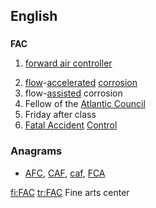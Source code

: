 {{also|fac}}
==English==

==={{initialism}}===
'''FAC'''

# {{military|aviation}} [[forward air controller]]
# [[flow]]-[[accelerated]] [[corrosion]]
# flow-[[assisted]] corrosion
# Fellow of the [[Atlantic Council]]
# Friday after class
# [[Fatal Accident]] [[Control]]

===Anagrams===
* [[AFC#English|AFC]], [[CAF#English|CAF]], [[caf#English|caf]], [[FCA#English|FCA]]
[[fi:FAC]]
[[tr:FAC]]
Fine arts center